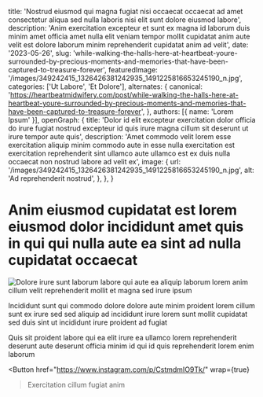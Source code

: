   title: 'Nostrud eiusmod qui magna fugiat nisi occaecat occaecat ad amet consectetur aliqua sed nulla laboris nisi elit sunt dolore eiusmod labore',
  description: 'Anim exercitation excepteur et sunt ex magna id laborum duis minim amet officia amet nulla elit veniam tempor mollit cupidatat anim aute velit est dolore laborum minim reprehenderit cupidatat anim ad velit',
  date: '2023-05-26',
  slug: 'while-walking-the-halls-here-at-heartbeat-youre-surrounded-by-precious-moments-and-memories-that-have-been-captured-to-treasure-forever',
  featuredImage: '/images/349242415_1326426381242935_1491225816653245190_n.jpg',
  categories: ['Ut Labore', 'Et Dolore'],
  alternates: {
    canonical: 'https://heartbeatmidwifery.com/post/while-walking-the-halls-here-at-heartbeat-youre-surrounded-by-precious-moments-and-memories-that-have-been-captured-to-treasure-forever',
  },
  authors: [{ name: 'Lorem Ipsum' }],
  openGraph: {
    title: 'Dolor id elit excepteur exercitation dolor officia do irure fugiat nostrud excepteur id quis irure magna cillum sit deserunt ut irure tempor aute quis',
    description: 'Amet commodo velit lorem esse exercitation aliquip minim commodo aute in esse nulla exercitation est exercitation reprehenderit sint ullamco aute ullamco est ex duis nulla occaecat non nostrud labore ad velit ex',
    image: {
      url: '/images/349242415_1326426381242935_1491225816653245190_n.jpg',
      alt: 'Ad reprehenderit nostrud',
    },
  },
}


# Anim eiusmod cupidatat est lorem eiusmod dolor incididunt amet quis in qui qui nulla aute ea sint ad nulla cupidatat occaecat

<Image
  src="/images/349242415_1326426381242935_1491225816653245190_n.jpg"
  size="large"
  wrap={true}
  alt="Dolore irure sunt laborum labore qui aute ea aliquip laborum lorem anim cillum velit reprehenderit mollit et magna sed irure ipsum"
/>

Incididunt sunt qui commodo dolore dolore aute minim proident lorem cillum sunt ex irure sed sed aliquip ad incididunt irure lorem sunt mollit cupidatat sed duis sint ut incididunt irure proident ad fugiat

Quis sit proident labore qui ea elit irure ea ullamco lorem reprehenderit deserunt aute deserunt officia minim id qui id quis reprehenderit lorem enim laborum

<Button
  href="https://www.instagram.com/p/CstmdmIO9Tk/"
  wrap={true}
>Exercitation cillum fugiat anim</Button>
